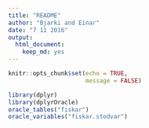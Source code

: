 ```yaml
---
title: "README"
author: "Bjarki and Einar"
date: "7 11 2016"
output: 
  html_document: 
    keep_md: yes
---
```


```r
knitr::opts_chunk$set(echo = TRUE,
                      message = FALSE)
```

```r
library(dplyr)
library(dplyrOracle)
oracle_tables("fiskar")
oracle_variables("fiskar.stodvar")
```

